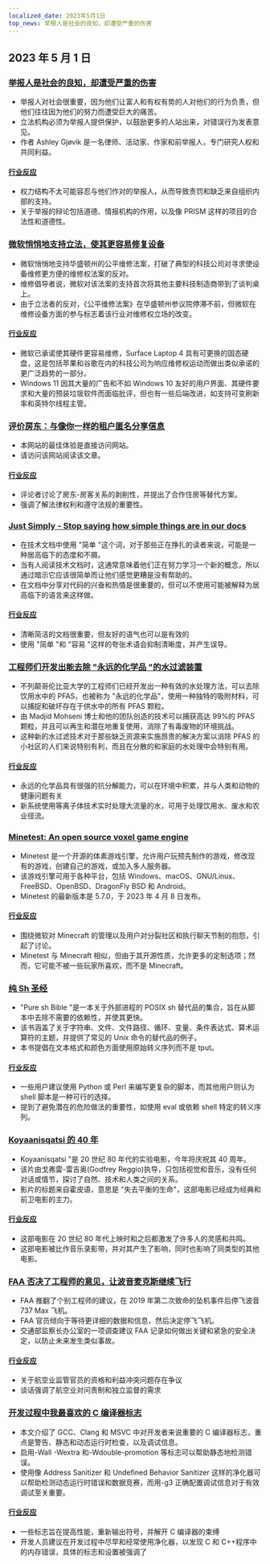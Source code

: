 ```yaml
---
localized_date: 2023年5月1日
top_news: 举报人是社会的良知，却遭受严重的伤害
---
```




## 2023 年 5 月 1 日

### [举报人是社会的良知，却遭受严重的伤害](https://covertactionmagazine.com/2023/04/25/whistleblowers-are-the-conscience-of-society-yet-suffer-gravely-for-trying-to-hold-the-rich-and-powerful-accountable-for-their-sins/)

- 举报人对社会很重要，因为他们让富人和有权有势的人对他们的行为负责，但他们往往因为他们的努力而遭受巨大的痛苦。
- 立法机构必须为举报人提供保护，以鼓励更多的人站出来，对错误行为发表意见。
- 作者 Ashley Gjøvik 是一名律师、活动家、作家和前举报人，专门研究人权和共同利益。

#### [行业反应](http://news.ycombinator.com/item?id=35762780)

- 权力结构不太可能容忍与他们作对的举报人，从而导致责罚和缺乏来自组织内部的支持。
- 关于举报的辩论包括道德、情报机构的作用，以及像 PRISM 这样的项目的合法性和道德性。

### [微软悄悄地支持立法，使其更容易修复设备](https://grist.org/technology/microsoft-right-to-repair-quietly-supported-legislation-to-make-it-easier-to-fix-devices-heres-why-thats-a-big-deal/)

- 微软悄悄地支持华盛顿州的公平维修法案，打破了典型的科技公司对寻求使设备维修更方便的维修权法案的反对。
- 维修倡导者说，微软对该法案的支持首次将其他主要科技制造商带到了谈判桌上。
- 由于立法者的反对，《公平维修法案》在华盛顿州参议院停滞不前，但微软在维修设备方面的参与标志着该行业对维修权立场的改变。

#### [行业反应](http://news.ycombinator.com/item?id=35758842)

- 微软已承诺使其硬件更容易维修，Surface Laptop 4 具有可更换的固态硬盘，这是包括苹果和谷歌在内的科技公司为响应维修权运动而做出类似承诺的更广泛趋势的一部分。
- Windows 11 因其大量的广告和不如 Windows 10 友好的用户界面、其硬件要求和大量的预装垃圾软件而面临批评，但也有一些后端改进，如支持可变刷新率和英特尔线程主管。

### [评价房东：与像你一样的租户匿名分享信息](https://ratethelandlord.org)

- 本网站的最佳体验是直接访问网站。
- 请访问该网站阅读该文章。

#### [行业反应](http://news.ycombinator.com/item?id=35759016)

- 评论者讨论了房东-房客关系的剥削性，并提出了合作住房等替代方案。
- 强调了解法律权利和遵守法规的重要性。

### [Just Simply - Stop saying how simple things are in our docs](https://justsimply.dev/)

- 在技术文档中使用 "简单 "这个词，对于那些正在挣扎的读者来说，可能是一种居高临下的态度和不屑。
- 当有人阅读技术文档时，这通常意味着他们正在努力学习一个新的概念，所以通过暗示它应该很简单而让他们感觉更糟是没有帮助的。
- 在文档中分享对代码的兴奋和热情是很重要的，但可以不使用可能被解释为居高临下的语言来这样做。

#### [行业反应](http://news.ycombinator.com/item?id=35759449)

- 清晰简洁的文档很重要，但友好的语气也可以是有效的
- 使用 "简单 "和 "容易 "这样的夸张术语会抑制清晰度，并产生误导。

### [工程师们开发出能去除 "永远的化学品 "的水过滤装置](https://news.ubc.ca/2023/03/22/new-ubc-water-treatment-zaps-forever-chemicals-for-good/)

- 不列颠哥伦比亚大学的工程师们已经开发出一种有效的水处理方法，可以去除饮用水中的 PFAS，也被称为 "永远的化学品"，使用一种独特的吸附材料，可以捕捉和破坏存在于供水中的所有 PFAS 颗粒。
- 由 Madjid Mohseni 博士和他的团队创造的技术可以捕获高达 99%的 PFAS 颗粒，并且可以再生和潜在地重复使用，消除了有毒废物的环境挑战。
- 这种新的水过滤技术对于那些缺乏资源来实施昂贵的解决方案以消除 PFAS 的小社区的人们来说特别有利，而且在分散的和家庭的水处理中会特别有用。

#### [行业反应](http://news.ycombinator.com/item?id=35764476)

- 永远的化学品具有很强的抗分解能力，可以在环境中积累，并与人类和动物的健康问题有关
- 新系统使用等离子体技术实时处理大流量的水，可用于处理饮用水、废水和农业径流。

### [Minetest: An open source voxel game engine](https://www.minetest.net/)

- Minetest 是一个开源的体素游戏引擎，允许用户玩预先制作的游戏，修改现有的游戏，创建自己的游戏，或加入多人服务器。
- 该游戏引擎可用于各种平台，包括 Windows、macOS、GNU/Linux、FreeBSD、OpenBSD、DragonFly BSD 和 Android。
- Minetest 的最新版本是 5.7.0，于 2023 年 4 月 8 日发布。

#### [行业反应](http://news.ycombinator.com/item?id=35766570)

- 围绕微软对 Minecraft 的管理以及用户对分裂社区和执行聊天节制的抱怨，引起了讨论。
- Minetest 与 Minecraft 相似，但由于其开源性质，允许更多的定制选项；然而，它可能不被一些玩家所喜欢，而不是 Minecraft。

### [纯 Sh 圣经](https://github.com/dylanaraps/pure-sh-bible)

- "Pure sh Bible "是一本关于外部进程的 POSIX sh 替代品的集合，旨在从脚本中去除不需要的依赖性，并使其更快。
- 该书涵盖了关于字符串、文件、文件路径、循环、变量、条件表达式、算术运算符的主题，并提供了常见的 Unix 命令的替代品的例子。
- 本书提倡在文本格式和颜色方面使用原始转义序列而不是 tput。

#### [行业反应](http://news.ycombinator.com/item?id=35765707)

- 一些用户建议使用 Python 或 Perl 来编写更复杂的脚本，而其他用户则认为 shell 脚本是一种可行的选择。
- 提到了避免潜在的危险做法的重要性，如使用 eval 或依赖 shell 特定的转义序列。

### [Koyaanisqatsi 的 40 年](https://www.thecurb.com.au/40-years-of-koyaanisqatsi/)

- Koyaanisqatsi "是 20 世纪 80 年代的实验电影，今年将庆祝其 40 周年。
- 该片由戈弗雷-雷吉奥(Godfrey Reggio)执导，只包括视觉和音乐，没有任何对话或情节，探讨了自然、技术和人类之间的关系。
- 影片的标题来自霍皮语，意思是 "失去平衡的生命"，这部电影已经成为经典和前卫电影的主力。

#### [行业反应](http://news.ycombinator.com/item?id=35764584)

- 这部电影在 20 世纪 80 年代上映时和之后都激发了许多人的灵感和共鸣。
- 这部电影被比作音乐录影带，并对其产生了影响，同时也影响了同类型的其他电影。

### [FAA 否决了工程师的意见，让波音麦克斯继续飞行](https://apnews.com/article/boeing-max-crashes-faa-ea8fac0ad2758b08c58d2d64756fbf37)

- FAA 推翻了个别工程师的建议，在 2019 年第二次致命的坠机事件后停飞波音 737 Max 飞机。
- FAA 官员倾向于等待更详细的数据和信息，然后决定停飞飞机。
- 交通部监察长办公室的一项调查建议 FAA 记录如何做出关键和紧急的安全决定，以防止未来发生类似事故。

#### [行业反应](http://news.ycombinator.com/item?id=35761706)

- 关于航空业监管官员的资格和利益冲突问题存在争议
- 谈话强调了航空业对问责制和独立监督的需求

### [开发过程中我最喜欢的 C 编译器标志](https://nullprogram.com/blog/2023/04/29/)

- 本文介绍了 GCC、Clang 和 MSVC 中对开发者来说重要的 C 编译器标志，重点是警告、静态和动态运行时检查，以及调试信息。
- 启用-Wall -Wextra 和-Wdouble-promotion 等标志可以帮助静态地检测错误。
- 使用像 Address Sanitizer 和 Undefined Behavior Sanitizer 这样的净化器可以帮助检测动态运行时错误和数据竞赛，而用-g3 正确配置调试信息对于有效调试至关重要。

#### [行业反应](http://news.ycombinator.com/item?id=35758898)

- 一些标志旨在提高性能，重新输出符号，并解开 C 编译器的束缚
- 开发人员建议在开发过程中尽早和经常使用净化器，以发现 C 和 C++程序中的内存错误，具体的标志和设置被强调了

</Steps>
